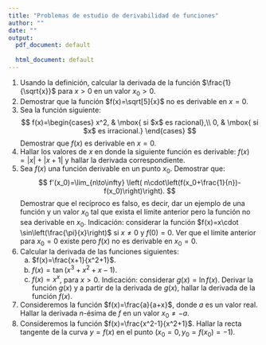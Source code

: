 ```yaml
---
title: "Problemas de estudio de derivabilidad de funciones"
author: ""
date: ""
output:
  pdf_document: default
              
  html_document: default
---
```


1. Usando la definición, calcular la derivada de la función $\frac{1}{\sqrt{x}}$ para $x>0$ en un valor $x_0>0$.
1. Demostrar que la función $f(x)=\sqrt[5]{x}$ no es derivable en $x=0$.
1. Sea la función siguiente: 
$$
f(x)=\begin{cases}
x^2, & \mbox{ si $x$ es racional},\\
0, & \mbox{ si $x$ es irracional.}
\end{cases}
$$
Demostrar que $f(x)$ es derivable en $x=0$.
1. Hallar los valores de $x$ en donde la siguiente función es derivable: $f(x)=|x|+|x+1|$ y hallar la derivada correspondiente.
1. Sea $f(x)$ una función derivable en un punto $x_0$. Demostrar que:
$$
f'(x_0)=\lim_{n\to\infty} \left( n\cdot\left(f(x_0+\frac{1}{n})-f(x_0)\right)\right).
$$
Demostrar que el recíproco es falso, es decir, dar un ejemplo de una función y un valor $x_0$ tal que exista el límite anterior pero la función no sea derivable en $x_0$. \newline
Indicación: considerar la función $f(x)=x\cdot \sin\left(\frac{\pi}{x}\right)$ si $x\neq 0$ y $f(0)=0$. Ver que el límite anterior
para $x_0=0$ existe pero $f(x)$ no es derivable en $x_0=0$.
1. Calcular la derivada de las funciones siguientes:
    a) $f(x)=\frac{x+1}{x^2+1}$.
    a) $f(x)=\tan (x^3+x^2+x-1)$.
    a) $f(x)=x^x$, para $x>0$. Indicación: considerar $g(x)=\ln f(x)$. Derivar la función $g(x)$ y a partir de la derivada de $g(x)$, hallar la derivada de la función $f(x)$.
1. Consideremos la función $f(x)=\frac{a}{a+x}$, donde $a$ es un valor real. Hallar la derivada $n$-ésima de $f$ en un valor $x_0\neq -a$.
1. Consideremos la función $f(x)=\frac{x^2-1}{x^2+1}$. Hallar la recta tangente de la curva $y=f(x)$ en el punto $(x_0=0,y_0=f(x_0)=-1)$.


